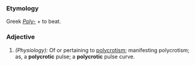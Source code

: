 ===Etymology===
Greek ''[[Poly-]]'' +  to beat.
===Adjective===
#''(Physiology):'' Of or pertaining to [[polycrotism]]; manifesting polycrotism; as, a '''polycrotic''' pulse; a '''polycrotic''' pulse curve.